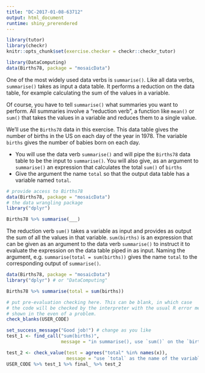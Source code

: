 ```yaml
---
title: "DC-2017-01-08-63712"
output: html_document
runtime: shiny_prerendered
---
```


```r
library(tutor)
library(checkr)
knitr::opts_chunk$set(exercise.checker = checkr::checkr_tutor)
```

```r
library(DataComputing)
data(Births78, package = "mosaicData")
```

One of the most widely used data verbs is `summarise()`. Like all data verbs, `summarise()` takes as input a data table. It performs a reduction on the data table, for example calculating the sum of the values in a variable.

Of course, you have to tell `summarise()` what summaries you want to perform. All summaries involve a "reduction verb", a function like `mean()` or `sum()` that takes the values in a variable and reduces them to a single value.

We'll use the `Births78` data in this exercise. This data table gives the number of births in the US on each day of the year in 1978. The variable `births` gives the number of babies born on each day.

- You will use the data verb `summarise()` and will pipe the `Births78` data table to be the input to `summarise()`. You will also give, as an argument to `summarise()` an expression that calculates the total `sum()` of `births` 
- Give the argument the name `total` so that the output data table has a variable named `total`.


```r
# provide access to Births78
data(Births78, package = "mosaicData")
# the data wrangling package
library("dplyr")

Births78 %>% summarise(___)
```

<!-- narrative to wrap up (if any) goes here -->

<div id="DC-2017-01-08-63712-hint">
The reduction verb `sum()` takes a variable as input and provides as output the sum of all the values in that variable. `sum(births)` is an expression that can be given as an argument to the data verb `summarise()` to instruct it to evaluate the expression on the data table piped in as input. Naming the argument, e.g. `summarise(total = sum(births))` gives the name `total` to the corresponding output of `summarise()`.
</div>

```r
data(Births78, package = "mosaicData")
library("dplyr") # or "DataComputing"

Births78 %>% summarise(total = sum(births))
```

```r
# put pre-evaluation checking here. This can be blank, in which case
# the code will be checked by the interpreter with the usual R error messages
# shown in the even of a problem.
check_blanks(USER_CODE)
```

```r
set_success_message("Good job!") # change as you like
test_1 <- find_call("sum(births)", 
                    message = "in summarise(), use `sum()` on the `births` variable to get the total number of births.")

test_2 <- check_value(test = agrees("total" %in% names(x)),
                      message = "use `total` as the name of the variable holding `sum(births)") # replace with your own
USER_CODE %>% test_1 %>% final_ %>% test_2
```


